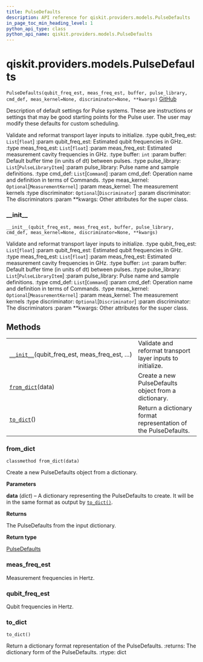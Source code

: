 ```yaml
---
title: PulseDefaults
description: API reference for qiskit.providers.models.PulseDefaults
in_page_toc_min_heading_level: 1
python_api_type: class
python_api_name: qiskit.providers.models.PulseDefaults
---
```


# qiskit.providers.models.PulseDefaults

<span id="qiskit.providers.models.PulseDefaults" />

`PulseDefaults(qubit_freq_est, meas_freq_est, buffer, pulse_library, cmd_def, meas_kernel=None, discriminator=None, **kwargs)` [GitHub](https://github.com/qiskit/qiskit/tree/stable/0.17/qiskit/providers/models/pulsedefaults.py "view source code")

Description of default settings for Pulse systems. These are instructions or settings that may be good starting points for the Pulse user. The user may modify these defaults for custom scheduling.

Validate and reformat transport layer inputs to initialize. :type qubit\_freq\_est: `List`\[`float`] :param qubit\_freq\_est: Estimated qubit frequencies in GHz. :type meas\_freq\_est: `List`\[`float`] :param meas\_freq\_est: Estimated measurement cavity frequencies in GHz. :type buffer: `int` :param buffer: Default buffer time (in units of dt) between pulses. :type pulse\_library: `List`\[`PulseLibraryItem`] :param pulse\_library: Pulse name and sample definitions. :type cmd\_def: `List`\[`Command`] :param cmd\_def: Operation name and definition in terms of Commands. :type meas\_kernel: `Optional`\[`MeasurementKernel`] :param meas\_kernel: The measurement kernels :type discriminator: `Optional`\[`Discriminator`] :param discriminator: The discriminators :param \*\*kwargs: Other attributes for the super class.

### \_\_init\_\_

<span id="qiskit.providers.models.PulseDefaults.__init__" />

`__init__(qubit_freq_est, meas_freq_est, buffer, pulse_library, cmd_def, meas_kernel=None, discriminator=None, **kwargs)`

Validate and reformat transport layer inputs to initialize. :type qubit\_freq\_est: `List`\[`float`] :param qubit\_freq\_est: Estimated qubit frequencies in GHz. :type meas\_freq\_est: `List`\[`float`] :param meas\_freq\_est: Estimated measurement cavity frequencies in GHz. :type buffer: `int` :param buffer: Default buffer time (in units of dt) between pulses. :type pulse\_library: `List`\[`PulseLibraryItem`] :param pulse\_library: Pulse name and sample definitions. :type cmd\_def: `List`\[`Command`] :param cmd\_def: Operation name and definition in terms of Commands. :type meas\_kernel: `Optional`\[`MeasurementKernel`] :param meas\_kernel: The measurement kernels :type discriminator: `Optional`\[`Discriminator`] :param discriminator: The discriminators :param \*\*kwargs: Other attributes for the super class.

## Methods

|                                                                                                                                                      |                                                                 |
| ---------------------------------------------------------------------------------------------------------------------------------------------------- | --------------------------------------------------------------- |
| [`__init__`](#qiskit.providers.models.PulseDefaults.__init__ "qiskit.providers.models.PulseDefaults.__init__")(qubit\_freq\_est, meas\_freq\_est, …) | Validate and reformat transport layer inputs to initialize.     |
| [`from_dict`](#qiskit.providers.models.PulseDefaults.from_dict "qiskit.providers.models.PulseDefaults.from_dict")(data)                              | Create a new PulseDefaults object from a dictionary.            |
| [`to_dict`](#qiskit.providers.models.PulseDefaults.to_dict "qiskit.providers.models.PulseDefaults.to_dict")()                                        | Return a dictionary format representation of the PulseDefaults. |

### from\_dict

<span id="qiskit.providers.models.PulseDefaults.from_dict" />

`classmethod from_dict(data)`

Create a new PulseDefaults object from a dictionary.

**Parameters**

**data** (*dict*) – A dictionary representing the PulseDefaults to create. It will be in the same format as output by [`to_dict()`](#qiskit.providers.models.PulseDefaults.to_dict "qiskit.providers.models.PulseDefaults.to_dict").

**Returns**

The PulseDefaults from the input dictionary.

**Return type**

[PulseDefaults](#qiskit.providers.models.PulseDefaults "qiskit.providers.models.PulseDefaults")

<span id="qiskit.providers.models.PulseDefaults.meas_freq_est" />

### meas\_freq\_est

Measurement frequencies in Hertz.

<span id="qiskit.providers.models.PulseDefaults.qubit_freq_est" />

### qubit\_freq\_est

Qubit frequencies in Hertz.

### to\_dict

<span id="qiskit.providers.models.PulseDefaults.to_dict" />

`to_dict()`

Return a dictionary format representation of the PulseDefaults. :returns: The dictionary form of the PulseDefaults. :rtype: dict

